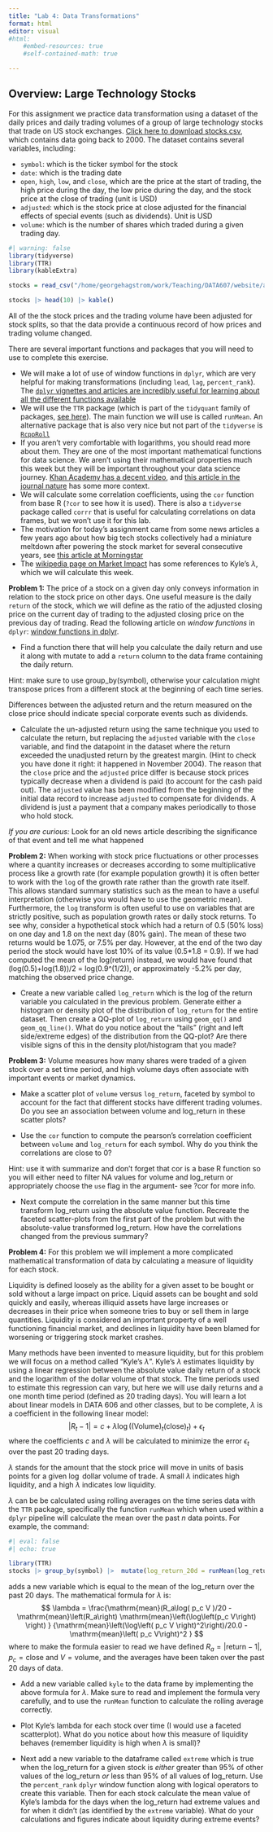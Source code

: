 ```yaml
---
title: "Lab 4: Data Transformations"
format: html
editor: visual
#html:
    #embed-resources: true
    #self-contained-math: true

---
```

 
 <script type="text/x-mathjax-config">
MathJax.Hub.Config({
  tex2jax: {
    inlineMath: [['$','$'], ['\\(','\\)']],
    displayMath: [['$$','$$'], ['\[','\]']],
    processEscapes: true,
    processEnvironments: true,
    skipTags: ['script', 'noscript', 'style', 'textarea', 'pre'],
    TeX: { equationNumbers: { autoNumber: "AMS" },
         extensions: ["AMSmath.js", "AMSsymbols.js"] }
  }
});
</script>

<script type="text/javascript" async src="https://cdnjs.cloudflare.com/ajax/libs/mathjax/2.7.1/MathJax.js?config=TeX-MML-AM_CHTML">
</script>



## Overview: Large Technology Stocks

For this assignment we practice data transformation using a dataset of the daily prices and daily trading volumes of a
group of large technology stocks that trade on US stock exchanges. [Click here to download stocks.csv](https://github.com/georgehagstrom/DATA607/tree/main/website/assignments/labs/labData/stocks.csv), which contains data going back to 2000. 
The dataset contains 
several variables, including:

* `symbol`: which is the ticker symbol for the stock 
* `date`: which is the trading date
* `open`, `high`, `low`, and `close`, which are the 
price at the start of trading, the high price during the day, the low price during the day, and the stock price at the close of trading (unit is USD)
* `adjusted`: which is the stock price at close adjusted for the financial effects of special events (such as dividends). Unit is USD 
* `volume`: which is the number of shares which traded during a given trading day. 


```r
#| warning: false
library(tidyverse)
library(TTR)
library(kableExtra)

stocks = read_csv("/home/georgehagstrom/work/Teaching/DATA607/website/assignments/labs/labData/stocks.csv")

stocks |> head(10) |> kable()
```

All of the the stock prices and the trading volume have been adjusted for stock splits, so that the data provide a continuous record of how prices and trading volume changed. 

There are several important functions and packages that you will need to use to complete this exercise.

* We will make a lot of use of window functions in `dplyr`, which are very helpful for making transformations (including `lead`, `lag`, `percent_rank`). The 
[`dplyr` vignettes and articles are incredibly useful for learning about all the different functions available](https://dplyr.tidyverse.org/articles/window-functions.html)
* We will use the `TTR` package (which is part of the `tidyquant` family of packages, [see here](https://cran.r-project.org/web/packages/tidyquant/vignettes/TQ02-quant-integrations-in-tidyquant.html)). The main function we will use is called `runMean`. An alternative package that is also very nice but not part of the `tidyverse` is [`RcppRoll`](https://CRAN.R-project.org/package=RcppRoll)
* If you aren't very comfortable with logarithms, you should read more about them. They are one of the most important mathematical functions for data science. We aren't using their mathematical properties much this week but they will be important throughout your data science journey. [Khan Academy has a decent video](https://www.khanacademy.org/math/algebra2/x2ec2f6f830c9fb89:logs/x2ec2f6f830c9fb89:log-intro/v/logarithms), and [this article in the journal nature](https://www.nature.com/articles/news.2008.866) has some more context.
* We will calculate some correlation coefficients, using the `cor` function from base R (`?cor` to see how it is used). There is also a `tidyverse` package called `corrr` that is useful for calculating correlations on data frames, but we won't use it for this lab.
* The motivation for today's assignment came from some news articles a few years ago about how big tech stocks collectively had a miniature meltdown after powering the stock market for several consecutive years, see [this article at Morningstar](https://www.morningstar.com/markets/5-charts-big-tech-stocks-collapse)
* The [wikipedia page on Market Impact](https://en.wikipedia.org/wiki/Market_impact) has some references to Kyle's $\lambda$, which we will calculate this week. 


**Problem 1:** The price of a stock on a given day only conveys information in relation to the stock price on other days. One useful measure is the daily `return` of the stock, which we will define as the ratio of the adjusted closing price on the current
day of trading to the adjusted closing price on the previous day of trading. Read 
the following article on _window functions_ in `dplyr`: [window functions in dplyr](https://dplyr.tidyverse.org/articles/window-functions.html). 

* Find a function
there that will help you calculate the daily return and use it along with mutate
to add a `return` column to the data frame containing the daily return.

Hint: make sure to use group_by(symbol), otherwise your calculation might transpose prices from a different stock at the beginning of each time series.

Differences between the adjusted return and the return measured on the close price should indicate special corporate events such as dividends. 

* Calculate the un-adjusted return using the same technique you used to calculate the return, but replacing the `adjusted` variable with the `close` variable, and find the datapoint in the dataset where the return exceeded the unadjusted return by the greatest margin. (Hint to check you have done it right: it happened in November 2004). The reason that the `close` price and the `adjusted` price differ is because stock prices typically decrease when a dividend is paid (to account for the cash paid out). The `adjusted` value has been modified from the beginning of the initial data record to increase `adjusted` to compensate for dividends. A dividend is just a payment that a company makes periodically to those who hold stock.

*If you are curious:* Look for an old news article describing the significance of that event and tell me what happened

**Problem 2:** When working with stock price fluctuations or other processes where a
quantity increases or decreases according to some multiplicative process like a growth rate (for example population growth) it is often better to work with the `log` of the growth rate rather than the growth rate itself. This allows standard summary statistics such as the mean to have a useful interpretation (otherwise you would have to use the geometric mean). Furthermore, the `log` transform is often useful to use on variables that are strictly positive, such as population growth rates or daily stock returns. To see why, consider a hypothetical stock which had a return of 0.5 (50% loss) on one day and 1.8 on the next day (80% gain). The mean of these two returns would be 1.075, or 7.5% per day. However, at the end of the two day period the stock would have lost 10% of its value (0.5*1.8 = 0.9). If we had computed the mean of the log(return) instead, we would have found that (log(0.5)+log(1.8))/2 = log(0.9^(1/2)), or approximately -5.2% per day, matching the observed price change.

* Create a new variable called `log_return` which is the log of the return variable you calculated in the previous problem. Generate either a histogram or density plot of the distribution of `log_return` for the entire dataset. Then create a QQ-plot of
`log_return` using `geom_qq()` and `geom_qq_line()`. What do you notice about the "tails" (right and left side/extreme edges) of the distribution from the QQ-plot? Are there visible signs of this in the density plot/histogram that you made?

**Problem 3:** Volume measures how many shares were traded of a given stock over a set time period, and high volume days often associate with important events or market dynamics. 

* Make a scatter plot of `volume` versus `log_return`, faceted by symbol to account for the fact that different stocks have different trading volumes. Do you see an association between volume and log_return in these scatter plots?

* Use the `cor` function to compute the pearson's correlation coefficient between `volume` and `log_return` for each symbol. Why do you think the correlations are close to 0? 

Hint: use it with summarize and don't forget that cor is a base R function so you will either need to filter NA values for volume and log_return or appropriately choose the `use` flag in the argument- see ?cor for more info.

* Next compute the correlation in the same manner but this time transform log_return using the absolute value function. Recreate the faceted scatter-plots from the first
part of the problem but with the absolute-value transformed log_return. How have the
correlations changed from the previous summary?

**Problem 4:** For this problem we will implement a more complicated mathematical 
transformation of data by calculating a measure of liquidity for each stock.

Liquidity is defined loosely as the ability for a given asset to be bought or sold without a large impact on price. Liquid assets can be bought and sold quickly and easily, whereas illiquid assets have large increases or decreases in their price when someone tries to buy or sell them in large quantities. Liquidity is considered an important property of a well functioning financial market, and declines in liquidity have been blamed for worsening or triggering stock market crashes. 

Many methods have been invented to measure liquidity, but for this problem we will focus on a method called "Kyle's $\lambda$". Kyle's $\lambda$ estimates liquidity by using a linear regression between the absolute value daily return of a stock and the logarithm of the
dollar volume of that stock. The time periods used to estimate this regression can vary, but here we will use daily returns and a one month time period (defined as 20 trading days).
You will learn a lot about linear models in DATA 606 and other classes, but to be complete, $\lambda$ is a coefficient in the following linear model:
$$
|R_t-1| = c + \lambda \log((\mathrm{Volume})_t (\mathrm{close})_t) + \epsilon_t
$$
where the coefficients $c$ and $\lambda$ will be calculated to minimize the error $\epsilon_t$ over the past 20 trading days. 

$\lambda$ stands for the amount that the stock price will move in units of basis points for a given $\log$ dollar volume of trade. A small $\lambda$ indicates high liquidity, and a high $\lambda$ indicates low liquidity.

$\lambda$ can be be calculated using rolling averages on the time series data with the `TTR` package, specifically the function `runMean` which when used within a `dplyr` pipeline will calculate the mean over the past $n$ data points. For example, the command:
```r
#| eval: false
#| echo: true

library(TTR)
stocks |> group_by(symbol) |>  mutate(log_return_20d = runMean(log_return,n=20))

```
adds a new variable which is equal to the mean of the log_return over the past 20 days. The mathematical formula for $\lambda$ is:
$$
\lambda = \frac{\mathrm{mean}(R_a\log( p_c V )/20
- \mathrm{mean}\left(R_a\right) \mathrm{mean}\left(\log\left(p_c V\right) \right) }
{\mathrm{mean}\left(\log\left( p_c V \right)^2\right)/20.0
-\mathrm{mean}\left( p_c V\right)^2 }
$$
where to make the formula easier to read we have defined $R_a = |\mathrm{return} -1|$,
$p_c = \mathrm{close}$ and $V = \mathrm{volume}$, and the averages have been taken
over the past 20 days of data. 

* Add a new variable called `kyle` to the data frame by implementing the above
formula for $\lambda$. Make sure to read and implement the formula very carefully, and to use the `runMean` function to calculate the rolling average correctly. 

* Plot Kyle's lambda for each stock over time (I would use a faceted scatterplot). What do you notice about how this measure of liquidity behaves (remember liquidity is high when $\lambda$ is small)? 

* Next add a new variable to the dataframe called `extreme` which is true when the log_return for a given stock is _either_ greater than 95% of other values of the log_return _or_ less than 95% of all values of log_return. Use the `percent_rank` `dplyr` window function along with logical operators to create this variable. Then for each stock calculate the mean value of Kyle's lambda for the days when the log_return had extreme values and for when it didn't (as identified by the `extreme` variable). What do your calculations and figures indicate about liquidity during extreme events?


